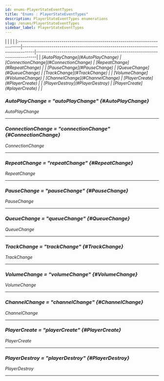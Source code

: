 ```yaml
---
id: enums-PlayerStateEventTypes
title: "Enums : PlayerStateEventTypes"
description: PlayerStateEventTypes enumerations
slug: /enums/PlayerStateEventTypes
sidebar_label: PlayerStateEventTypes
---
```



<Tabs>
	<TabItem value="npm" label="Enumeration members" default>
        |                                                                                |                                                                                    |                                                                              |
        |:-------------------------------------------------------------------------------|------------------------------------------------------------------------------------|------------------------------------------------------------------------------|
        | <i className="fa-solid fa-bars-staggered" /> [AutoPlayChange](#AutoPlayChange) | <i className="fa-solid fa-bars-staggered" /> [ConnectionChange](#ConnectionChange) | <i className="fa-solid fa-bars-staggered" /> [RepeatChange](#RepeatChange)   |
        | <i className="fa-solid fa-bars-staggered" /> [PauseChange](#PauseChange)       | <i className="fa-solid fa-bars-staggered" /> [QueueChange](#QueueChange)           | <i className="fa-solid fa-bars-staggered" /> [TrackChange](#TrackChange)     |
        | <i className="fa-solid fa-bars-staggered" /> [VolumeChange](#VolumeChange)     | <i className="fa-solid fa-bars-staggered" /> [ChannelChange](#ChannelChange)       | <i className="fa-solid fa-bars-staggered" /> [PlayerCreate](#PlayerCreate)   |
        | <i className="fa-solid fa-bars-staggered" /> [PlayerDestroy](#PlayerDestroy)   | <i className="fa-solid fa-bars-staggered" /> [PlayerCreate](#playerCreate)         |                                                                              |
	</TabItem>
</Tabs>

### AutoPlayChange = "autoPlayChange" {#AutoPlayChange}

<span className="info badge">AutoPlayChange</span>

---

### ConnectionChange = "connectionChange" {#ConnectionChange}

<span className="info badge">ConnectionChange</span>

---

### RepeatChange = "repeatChange" {#RepeatChange}

<span className="info badge">RepeatChange</span>

---

### PauseChange = "pauseChange" {#PauseChange}

<span className="info badge">PauseChange</span>

---

### QueueChange = "queueChange" {#QueueChange}

<span className="info badge">QueueChange</span>

---

### TrackChange = "trackChange" {#TrackChange}

<span className="info badge">TrackChange</span>

---

### VolumeChange = "volumeChange" {#VolumeChange}

<span className="info badge">VolumeChange</span>

---

### ChannelChange = "channelChange" {#ChannelChange}

<span className="info badge">ChannelChange</span>

---

### PlayerCreate = "playerCreate" {#PlayerCreate}

<span className="info badge">PlayerCreate</span>

---

### PlayerDestroy = "playerDestroy" {#PlayerDestroy}

<span className="info badge">PlayerDestroy</span>

---